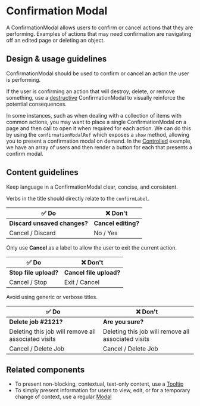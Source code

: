 
# Confirmation Modal

<Meta title="Components/Overlays/ConfirmationModal" />

A ConfirmationModal allows users to confirm or cancel actions that they are
performing. Examples of actions that may need confirmation are navigating off an
edited page or deleting an object.

## Design & usage guidelines

ConfirmationModal should be used to confirm or cancel an action the user is
performing.

If the user is confirming an action that will destroy, delete, or remove
something, use a
[destructive](../?path=/story/components-overlays-confirmationmodal-web--destructive)
ConfirmationModal to visually reinforce the potential consequences.

In some instances, such as when dealing with a collection of items with common
actions, you may want to place a single ConfirmationModal on a page and then
call to open it when required for each action. We can do this by using the
`confirmationModalRef` which exposes a `show` method, allowing you to present a
confirmation modal on demand. In the
[Controlled](../?path=/story/components-overlays-confirmationmodal-web--controlled)
example, we have an array of users and then render a button for each that
presents a confirm modal.

## Content guidelines

Keep language in a ConfirmationModal clear, concise, and consistent.

Verbs in the title should directly relate to the `confirmLabel`.

| **✅ Do**                    | **❌ Don't**        |
| ---------------------------- | ------------------- |
| **Discard unsaved changes?** | **Cancel editing?** |
| Cancel / Discard             | No / Yes            |

Only use **Cancel** as a label to allow the user to exit the current action.

| **✅ Do**             | **❌ Don't**            |
| --------------------- | ----------------------- |
| **Stop file upload?** | **Cancel file upload?** |
| Cancel / Stop         | Exit / Cancel           |

Avoid using generic or verbose titles.

| **✅ Do**                                           | **❌ Don't**                                        |
| --------------------------------------------------- | --------------------------------------------------- |
| **Delete job #2121?**                               | **Are you sure?**                                   |
| Deleting this job will remove all associated visits | Deleting this job will remove all associated visits |
| Cancel / Delete Job                                 | Cancel / Delete Job                                 |

## Related components

- To present non-blocking, contextual, text-only content, use a
  [Tooltip](/components/Tooltip)
- To simply present information for users to view, edit, or for a temporary
  change of context, use a regular [Modal](/components/Modal)
